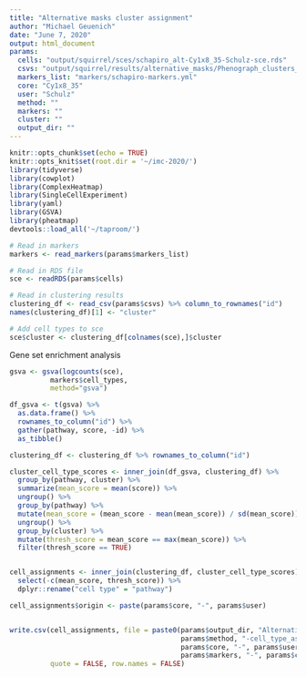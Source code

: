 ```yaml
---
title: "Alternative masks cluster assignment"
author: "Michael Geuenich"
date: "June 7, 2020"
output: html_document
params:
  cells: "output/squirrel/sces/schapiro_alt-Cy1x8_35-Schulz-sce.rds"
  csvs: "output/squirrel/results/alternative_masks/Phenograph_clusters_Cy1x8_35-Schulz_specified_markers_k50.csv"
  markers_list: "markers/schapiro-markers.yml"
  core: "Cy1x8_35"
  user: "Schulz"
  method: ""
  markers: ""
  cluster: ""
  output_dir: ""
---
```


```r
knitr::opts_chunk$set(echo = TRUE)
knitr::opts_knit$set(root.dir = '~/imc-2020/')
library(tidyverse)
library(cowplot)
library(ComplexHeatmap)
library(SingleCellExperiment)
library(yaml)
library(GSVA)
library(pheatmap)
devtools::load_all('~/taproom/')
```

```r
# Read in markers
markers <- read_markers(params$markers_list)

# Read in RDS file
sce <- readRDS(params$cells)

# Read in clustering results
clustering_df <- read_csv(params$csvs) %>% column_to_rownames("id")
names(clustering_df)[1] <- "cluster"

# Add cell types to sce
sce$cluster <- clustering_df[colnames(sce),]$cluster
```


Gene set enrichment analysis
```r
gsva <- gsva(logcounts(sce),
          markers$cell_types,
          method="gsva")

df_gsva <- t(gsva) %>% 
  as.data.frame() %>% 
  rownames_to_column("id") %>% 
  gather(pathway, score, -id) %>% 
  as_tibble()
```


```r
clustering_df <- clustering_df %>% rownames_to_column("id")

cluster_cell_type_scores <- inner_join(df_gsva, clustering_df) %>% 
  group_by(pathway, cluster) %>% 
  summarize(mean_score = mean(score)) %>% 
  ungroup() %>% 
  group_by(pathway) %>% 
  mutate(mean_score = (mean_score - mean(mean_score)) / sd(mean_score)) %>% 
  ungroup() %>% 
  group_by(cluster) %>% 
  mutate(thresh_score = mean_score == max(mean_score)) %>% 
  filter(thresh_score == TRUE)


cell_assignments <- inner_join(clustering_df, cluster_cell_type_scores) %>% 
  select(-c(mean_score, thresh_score)) %>% 
  dplyr::rename("cell type" = "pathway")

cell_assignments$origin <- paste(params$core, "-", params$user)


write.csv(cell_assignments, file = paste0(params$output_dir, "Alternative_masks-",
                                          params$method, "-cell_type_assignments-",
                                          params$core, "-", params$user, "-", 
                                          params$markers, "-", params$cluster, ".csv"),
          quote = FALSE, row.names = FALSE)

```